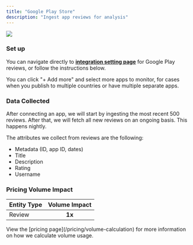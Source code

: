 ```yaml
---
title: "Google Play Store"
description: "Ingest app reviews for analysis"
---
```


<Frame>
  <img
    src="/google-play.png"
    style={{ width:"100%" }}
  />
</Frame>


### Set up

You can navigate directly to [**integration setting page**](https://insights.reforge.com/w/default/settings/integrations/google-play-reviews) for Google Play reviews, or follow the instructions below.

<Steps>
  <Step title='Go to "Settings"'>
    
  </Step>
  <Step title='Click "Integrations" in the navigation menu'>
    
  </Step>
  <Step title='Click "Google Play Reviews"'>
    
  </Step>
  <Step title="Select the country where the app is published">
    
  </Step>
  <Step title="Type the app name and select the appropriate one">
    
  </Step>
</Steps>

You can click "\+ Add more" and select more apps to monitor, for cases when you publish to multiple countries or have multiple separate apps.

### Data Collected

After connecting an app, we will start by ingesting the most recent 500 reviews. After that, we will fetch all new reviews on an ongoing basis. This happens nightly.

The attributes we collect from reviews are the following:

- Metadata (ID, app ID, dates)
- Title
- Description
- Rating
- Username

### Pricing Volume Impact

| Entity Type | Volume Impact |
| :---------- | :-----------: |
| Review      | **1x**        |

<Info>
  View the [pricing page](/pricing/volume-calculation) for more information on
  how we calculate volume usage.
</Info>